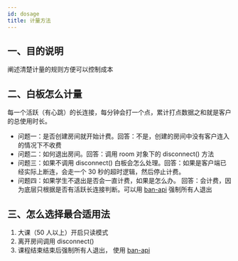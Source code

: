 ```yaml
---
id: dosage
title: 计量方法
---
```


## 一、目的说明

阐述清楚计量的规则方便可以控制成本

## 二、白板怎么计量

每一个活跃（有心跳）的长连接，每分钟会打一个点，累计打点数据之和就是客户的总使用时长。

- 问题一：是否创建房间就开始计费。回答：不是，创建的房间中没有客户连入的情况下不收费
- 问题二：如何退出房间。回答：调用 room 对象下的 disconnect() 方法
- 问题三：如果不调用 disconnect() 白板会怎么处理。回答：如果是客户端已经实际上断连，会走一个 30 秒的超时逻辑，然后停止计费。
- 问题四：如果学生不退出是否会一直计费，如果是怎么办。 回答：会计费，因为底层只根据是否有活跃长连接判断。可以用 [ban-api](docs/server/api/server-whiteboard-base/#白板管理) 强制所有人退出

## 三、怎么选择最合适用法

1. 大课（50 人以上）开启只读模式
2. 离开房间调用 disconnect()
3. 课程结束结束后强制所有人退出， 使用 [ban-api](docs/server/api/server-whiteboard-base/#白板管理)
